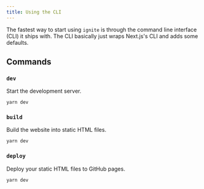 ```yaml
---
title: Using the CLI
---
```


The fastest way to start using `ignite` is through the command line interface (CLI) it ships with.
The CLI basically just wraps Next.js's CLI and adds some defaults.

## Commands

### `dev`

Start the development server.

```sh
yarn dev
```

### `build`

Build the website into static HTML files.

```sh
yarn dev
```

### `deploy`

Deploy your static HTML files to GitHub pages.

```sh
yarn dev
```
